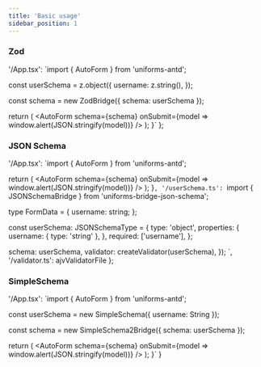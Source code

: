 ```yaml
---
title: 'Basic usage'
sidebar_position: 1
---
```



### Zod

  '/App.tsx': `import { AutoForm } from 'uniforms-antd';

const userSchema = z.object({
  username: z.string(),
});

const schema = new ZodBridge({ schema: userSchema });

  return (
    <AutoForm
      schema={schema}
      onSubmit={model => window.alert(JSON.stringify(model))}
    />
  );
}`
};

<CodeEditor bridge="zod" files={zodFiles} />

### JSON Schema

  '/App.tsx': `import { AutoForm } from 'uniforms-antd';

  return (
    <AutoForm
      schema={schema}
      onSubmit={model => window.alert(JSON.stringify(model))}
    />
  );
}`,
  '/userSchema.ts': `import { JSONSchemaBridge } from 'uniforms-bridge-json-schema';

type FormData = {
  username: string;
};

const userSchema: JSONSchemaType<FormData> = {
  type: 'object',
  properties: {
    username: { type: 'string' },
  },
  required: ['username'],
};

  schema: userSchema,
  validator: createValidator(userSchema),
});
`,
  '/validator.ts': ajvValidatorFile
};

<CodeEditor bridge="json-schema" files={jsonSchemaFiles} />

### SimpleSchema

  '/App.tsx': `import { AutoForm } from 'uniforms-antd';

const userSchema = new SimpleSchema({
  username: String
});

const schema = new SimpleSchema2Bridge({ schema: userSchema });

  return (
    <AutoForm
      schema={schema}
      onSubmit={model => window.alert(JSON.stringify(model))}
    />
  );
}`
}

<CodeEditor bridge="simpl-schema" files={simpleSchemaFiles} />

